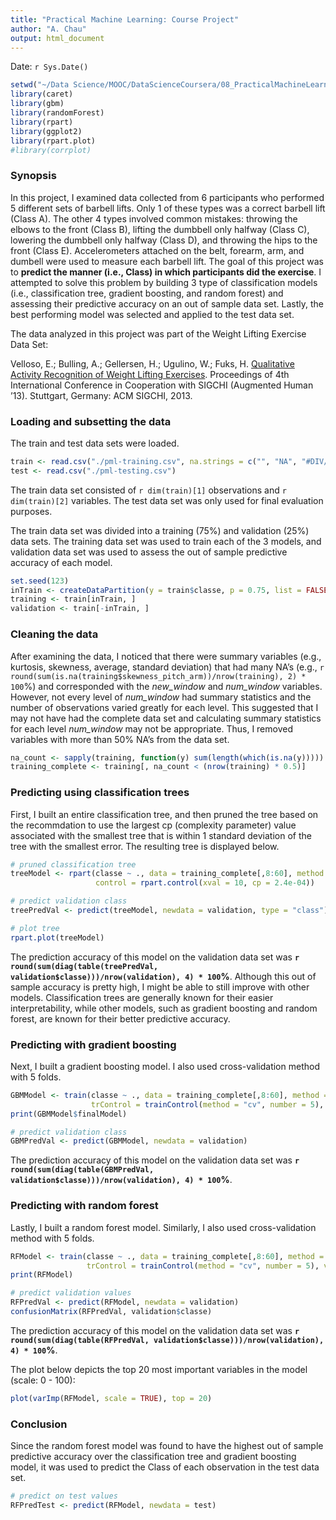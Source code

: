 ```yaml
---
title: "Practical Machine Learning: Course Project"
author: "A. Chau"
output: html_document
---
```


Date: `r Sys.Date()`

```r
setwd("~/Data Science/MOOC/DataScienceCoursera/08_PracticalMachineLearning/Project")
library(caret)
library(gbm)
library(randomForest)
library(rpart)
library(ggplot2)
library(rpart.plot)
#library(corrplot)
```

### Synopsis

In this project, I examined data collected from 6 participants who performed 5 different sets of barbell lifts. Only 1 of these types was a correct barbell lift (Class A). The other 4 types involved common mistakes: throwing the elbows to the front (Class B), lifting the dumbbell only halfway (Class C), lowering the dumbbell only halfway (Class D), and throwing the hips to the front (Class E). Accelerometers attached on the belt, forearm, arm, and dumbell were used to measure each barbell lift. The goal of this project was to **predict the manner (i.e., Class) in which participants did the exercise**. I attempted to solve this problem by building 3 type of classification models (i.e., classification tree, gradient boosting, and random forest) and assessing their predictive accuracy on an out of sample data set. Lastly, the best performing model was selected and applied to the test data set.

The data analyzed in this project was part of the Weight Lifting Exercise Data Set:

Velloso, E.; Bulling, A.; Gellersen, H.; Ugulino, W.; Fuks, H. [Qualitative Activity Recognition of Weight Lifting Exercises](http://groupware.les.inf.puc-rio.br/work.jsf?p1=11201). Proceedings of 4th International Conference in Cooperation with SIGCHI (Augmented Human '13). Stuttgart, Germany: ACM SIGCHI, 2013.

### Loading and subsetting the data

The train and test data sets were loaded. 

```r
train <- read.csv("./pml-training.csv", na.strings = c("", "NA", "#DIV/0!"))
test <- read.csv("./pml-testing.csv")
```

The train data set consisted of `r dim(train)[1]` observations and `r dim(train)[2]` variables. The test data set was only used for final evaluation purposes.

The train data set was divided into a training (75%) and validation (25%) data sets. The training data set was used to train each of the 3 models, and validation data set was used to assess the out of sample predictive accuracy of each model.

```r
set.seed(123)
inTrain <- createDataPartition(y = train$classe, p = 0.75, list = FALSE)
training <- train[inTrain, ]
validation <- train[-inTrain, ]
```

### Cleaning the data

After examining the data, I noticed that there were summary variables (e.g., kurtosis, skewness, average, standard deviation) that had many NA's (e.g., `r round(sum(is.na(training$skewness_pitch_arm))/nrow(training), 2) * 100`%) and corresponded with the *new_window* and *num_window* variables. However, not every level of *num_window* had summary statistics and the number of observations varied greatly for each level. This suggested that I may not have had the complete data set and calculating summary statistics for each level *num_window* may not be appropriate. Thus, I removed variables with more than 50% NA's from the data set.

```r
na_count <- sapply(training, function(y) sum(length(which(is.na(y)))))
training_complete <- training[, na_count < (nrow(training) * 0.5)]
```

### Predicting using classification trees 

First, I built an entire classification tree, and then pruned the tree based on the recommdation to use the largest cp (complexity parameter) value associated with the smallest tree that is within 1 standard deviation of the tree with the smallest error. The resulting tree is displayed below.

```r
# pruned classification tree
treeModel <- rpart(classe ~ ., data = training_complete[,8:60], method = "class", 
                   control = rpart.control(xval = 10, cp = 2.4e-04))

# predict validation class
treePredVal <- predict(treeModel, newdata = validation, type = "class")

# plot tree
rpart.plot(treeModel)
```

The prediction accuracy of this model on the validation data set was **`r round(sum(diag(table(treePredVal, validation$classe)))/nrow(validation), 4) * 100`%**. Although this out of sample accuracy is pretty high, I might be able to still improve with other models. Classification trees are generally known for their easier interpretability, while other models, such as gradient boosting and random forest, are known for their better predictive accuracy.


### Predicting with gradient boosting

Next, I built a gradient boosting model. I also used cross-validation method with 5 folds.

```r
GBMModel <- train(classe ~ ., data = training_complete[,8:60], method = "gbm", 
                  trControl = trainControl(method = "cv", number = 5), verbose = FALSE)
print(GBMModel$finalModel)

# predict validation class
GBMPredVal <- predict(GBMModel, newdata = validation)
```

The prediction accuracy of this model on the validation data set was **`r round(sum(diag(table(GBMPredVal, validation$classe)))/nrow(validation), 4) * 100`%**. 

### Predicting with random forest

Lastly, I built a random forest model. Similarly, I also used cross-validation method with 5 folds.

```r
RFModel <- train(classe ~ ., data = training_complete[,8:60], method = "rf", 
                 trControl = trainControl(method = "cv", number = 5), verbose = FALSE)
print(RFModel)

# predict validation values
RFPredVal <- predict(RFModel, newdata = validation)
confusionMatrix(RFPredVal, validation$classe)
```

The prediction accuracy of this model on the validation data set was **`r round(sum(diag(table(RFPredVal, validation$classe)))/nrow(validation), 4) * 100`%**.

The plot below depicts the top 20 most important variables in the model (scale: 0 - 100):

```r
plot(varImp(RFModel, scale = TRUE), top = 20)
```

### Conclusion

Since the random forest model was found to have the highest out of sample predictive accuracy over the classification tree and gradient boosting model, it was used to predict the Class of each observation in the test data set.

```r
# predict on test values
RFPredTest <- predict(RFModel, newdata = test)
```